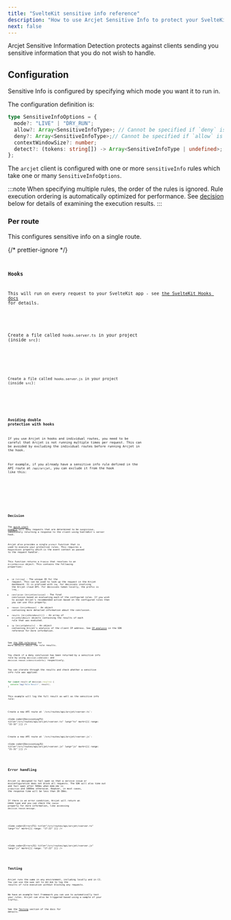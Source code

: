 ```yaml
---
title: "SvelteKit sensitive info reference"
description: "How to use Arcjet Sensitive Info to protect your SvelteKit app."
next: false
---
```



Arcjet Sensitive Information Detection protects against clients sending you
sensitive information that you do not wish to handle.

## Configuration

Sensitive Info is configured by specifying which mode you want it to run in.

The configuration definition is:

```ts
type SensitiveInfoOptions = {
  mode?: "LIVE" | "DRY_RUN";
  allow?: Array<SensitiveInfoType>; // Cannot be specified if `deny` is present
  deny?: Array<SensitiveInfoType>;// Cannot be specified if `allow` is present
  contextWindowSize?: number;
  detect?: (tokens: string[]) -> Array<SensitiveInfoType | undefined>;
};
```

The `arcjet` client is configured with one or more `sensitiveInfo` rules which take
one or many `SensitiveInfoOptions`.

:::note
When specifying multiple rules, the order of the rules is ignored. Rule
execution ordering is automatically optimized for performance. See
[decision](#decision) below for details of examining the execution results.
:::

### Per route

This configures sensitive info on a single route.

{/* prettier-ignore */}
<Tabs>
<TabItem label="TS">
<Code
  code={PerRouteTS}
  lang="ts"
  title="/src/routes/+page.server.ts"
/>
</TabItem>
<TabItem label="JS">
<Code
  code={PerRouteJS}
  lang="js"
  title="/src/routes/+page.server.js"
/>
</TabItem>
</Tabs>

### Hooks

This will run on every request to your SvelteKit app - see
[the SvelteKit Hooks docs](https://kit.svelte.dev/docs/hooks) for details.

<Tabs>
<TabItem label="TS">

Create a file called `hooks.server.ts` in your project (inside `src`):

<Code code={Step3TS} lang="ts" title="/src/hooks.server.ts" />

</TabItem>
<TabItem label="JS">

Create a file called `hooks.server.js` in your project (inside `src`):

<Code code={Step3JS} lang="js" title="/src/hooks.server.js" />

</TabItem>
</Tabs>

### Avoiding double protection with hooks

If you use Arcjet in hooks and individual routes, you need to be careful
that Arcjet is not running multiple times per request. This can be avoided by
excluding the individual routes before running Arcjet in the hook.

For example, if you already have a sensitive info rule defined in the API route
at `/api/arcjet`, you can exclude it from the hook like this:

<Tabs>
  <TabItem label="TS">
    <Code
      code={FilterRoutesTS}
      lang="ts"
      title="/src/hooks.server.ts"
      mark={[{ range: "22-28" }]}
    />
  </TabItem>
  <TabItem label="JS">
    <Code
      code={FilterRoutesJS}
      lang="js"
      title="/src/hooks.server.js"
      mark={[{ range: "16-22" }]}
    />
  </TabItem>
</Tabs>

## Decision

The [quick start example](/sensitive-info/quick-start/sveltekit) will deny requests
that are determined to be suspicious, immediately returning a response to the
client using SvelteKit's server hook.

Arcjet also provides a single `protect` function that is used to execute your
protection rules. This requires a `RequestEvent` property which is the event
context as passed to the request handler.

This function returns a `Promise` that resolves to an
`ArcjetDecision` object. This contains the following properties:

- `id` (`string`) - The unique ID for the request. This can be used to look up
  the request in the Arcjet dashboard. It is prefixed with `req_` for decisions
  involving the Arcjet cloud API. For decisions taken locally, the prefix is
  `lreq_`.
- `conclusion` (`ArcjetConclusion`) - The final conclusion based on evaluating
  each of the configured rules. If you wish to accept Arcjet's recommended
  action based on the configured rules then you can use this property.
- `reason` (`ArcjetReason`) - An object containing more detailed
  information about the conclusion.
- `results` (`ArcjetRuleResult[]`) - An array of `ArcjetRuleResult` objects
  containing the results of each rule that was executed.
- `ip` (`ArcjetIpDetails`) - An object containing Arcjet's analysis of the
  client IP address. See [IP analysis](/reference/sveltekit#ip-analysis) in the
  SDK reference for more information.

See [the SDK reference](/reference/sveltekit#results) for more details about the
rule results.

You check if a deny conclusion has been returned by a sensitive info rule by using
`decision.isDenied()` and `decision.reason.isSensitiveInfo()` respectively.

You can iterate through the results and check whether a sensitive info rule was applied:

```ts
for (const result of decision.results) {
  console.log("Rule Result", result);
}
```

This example will log the full result as well as the sensitive info rule:

<Tabs>
<TabItem label="TS">
Create a new API route at `/src/routes/api/arcjet/+server.ts`:

<Code
  code={DecisionLogTS}
  title="/src/routes/api/arcjet/+server.ts"
  lang="ts"
  mark={[{ range: "22-32" }]}
/>

</TabItem>
<TabItem label="JS">
Create a new API route at `/src/routes/api/arcjet/+server.js`:

<Code
  code={DecisionLogJS}
  title="/src/routes/api/arcjet/+server.js"
  lang="js"
  mark={[{ range: "21-31" }]}
/>

</TabItem>
</Tabs>

## Error handling

Arcjet is designed to fail open so that a service issue or misconfiguration does
not block all requests. The SDK will also time out and fail open after 500ms
when `NODE_ENV` is `production` and 1000ms otherwise. However, in most cases,
the response time will be less than 20-30ms.

If there is an error condition, Arcjet will return an
`ERROR` type and you can check the `reason` property for more information, like
accessing `decision.reason.message`.

<Tabs>
<TabItem label="TS">

<Code
  code={ErrorsTS}
  title="/src/routes/api/arcjet/+server.ts"
  lang="ts"
  mark={[{ range: "17-22" }]}
/>

</TabItem>
<TabItem label="JS">

<Code
  code={ErrorsJS}
  title="/src/routes/api/arcjet/+server.js"
  lang="js"
  mark={[{ range: "17-22" }]}
/>

</TabItem>
</Tabs>

## Testing

Arcjet runs the same in any environment, including locally and in CI. You can
use the `mode` set to `DRY_RUN` to log the results of rule execution without
blocking any requests.

We have an example test framework you can use to automatically test your rules.
Arcjet can also be triggered based using a sample of your traffic.

See the [Testing](/testing) section of the docs for details.

<Comments />

